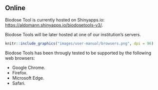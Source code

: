 ## Online {#manual-get-online}

Biodose Tool is currently hosted on Shinyapps.io: [https://aldomann.shinyapps.io/biodosetools-v3/](https://aldomann.shinyapps.io/biodosetools-v3/). 

Biodose Tools will be later hosted at one of our institution's servers.

```r
knitr::include_graphics("images/user-manual/browsers.png", dpi = 96)
```

Biodose Tools has been througly tested to be supported by the following web browsers:

- Google Chrome.
- Firefox.
- Microsoft Edge.
- Safari.
